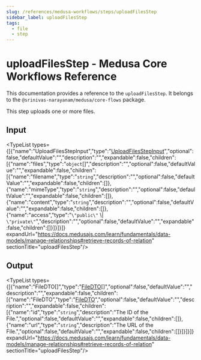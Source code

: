 ```yaml
---
slug: /references/medusa-workflows/steps/uploadFilesStep
sidebar_label: uploadFilesStep
tags:
  - file
  - step
---
```



# uploadFilesStep - Medusa Core Workflows Reference

This documentation provides a reference to the `uploadFilesStep`. It belongs to the `@srinivas-narayanam/medusa/core-flows` package.

This step uploads one or more files.

## Input

<TypeList types={[{"name":"UploadFilesStepInput","type":"[UploadFilesStepInput](../../../../types/core_flows.UploadFilesStepInput/page.mdx)","optional":false,"defaultValue":"","description":"","expandable":false,"children":[{"name":"files","type":"`object`[]","description":"","optional":false,"defaultValue":"","expandable":false,"children":[{"name":"filename","type":"`string`","description":"","optional":false,"defaultValue":"","expandable":false,"children":[]},{"name":"mimeType","type":"`string`","description":"","optional":false,"defaultValue":"","expandable":false,"children":[]},{"name":"content","type":"`string`","description":"","optional":false,"defaultValue":"","expandable":false,"children":[]},{"name":"access","type":"`\"public\"` \\| `\"private\"`","description":"","optional":false,"defaultValue":"","expandable":false,"children":[]}]}]}]} expandUrl="https://docs.medusajs.com/learn/fundamentals/data-models/manage-relationships#retrieve-records-of-relation" sectionTitle="uploadFilesStep"/>

## Output

<TypeList types={[{"name":"FileDTO[]","type":"[FileDTO](../../../../../types/FileTypes/interfaces/types.FileTypes.FileDTO/page.mdx)[]","optional":false,"defaultValue":"","description":"","expandable":false,"children":[{"name":"FileDTO","type":"[FileDTO](../../../../../types/FileTypes/interfaces/types.FileTypes.FileDTO/page.mdx)","optional":false,"defaultValue":"","description":"","expandable":false,"children":[{"name":"id","type":"`string`","description":"The ID of the File.","optional":false,"defaultValue":"","expandable":false,"children":[]},{"name":"url","type":"`string`","description":"The URL of the File.","optional":false,"defaultValue":"","expandable":false,"children":[]}]}]}]} expandUrl="https://docs.medusajs.com/learn/fundamentals/data-models/manage-relationships#retrieve-records-of-relation" sectionTitle="uploadFilesStep"/>
